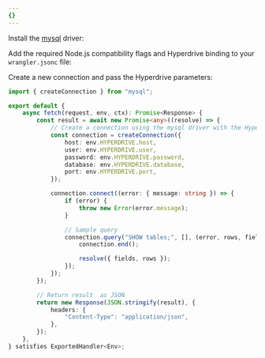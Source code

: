 ```yaml
---
{}
---
```



Install the [mysql](https://github.com/mysqljs/mysql) driver:

<PackageManagers pkg="mysql" />

Add the required Node.js compatibility flags and Hyperdrive binding to your `wrangler.jsonc` file:

<Render file="hyperdrive-node-compatibility-requirement" product="hyperdrive" />

Create a new connection and pass the Hyperdrive parameters:

```ts
import { createConnection } from "mysql";

export default {
	async fetch(request, env, ctx): Promise<Response> {
		const result = await new Promise<any>((resolve) => {
			// Create a connection using the mysql driver with the Hyperdrive credentials (only accessible from your Worker).
			const connection = createConnection({
				host: env.HYPERDRIVE.host,
				user: env.HYPERDRIVE.user,
				password: env.HYPERDRIVE.password,
				database: env.HYPERDRIVE.database,
				port: env.HYPERDRIVE.port,
			});

			connection.connect((error: { message: string }) => {
				if (error) {
					throw new Error(error.message);
				}

				// Sample query
				connection.query("SHOW tables;", [], (error, rows, fields) => {
					connection.end();

					resolve({ fields, rows });
				});
			});
		});

		// Return result  as JSON
		return new Response(JSON.stringify(result), {
			headers: {
				"Content-Type": "application/json",
			},
		});
	},
} satisfies ExportedHandler<Env>;
```
